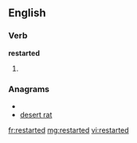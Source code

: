 ==English==

===Verb===
'''restarted'''

# {{past of|[[restart]]}}

===Anagrams===
* {{alphagram|adeerrstt}}
* [[desert rat#English|desert rat]]

[[fr:restarted]]
[[mg:restarted]]
[[vi:restarted]]